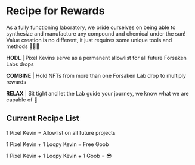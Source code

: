 
# Recipe for Rewards

As a fully functioning laboratory, we pride ourselves on being able to synthesize and manufacture any compound and chemical under the sun!
Value creation is no different, it just requires some unique tools and methods 🥼🧪🔬

**HODL**   | Pixel Kevins serve as a permanent allowlist for all future Forsaken Labs drops

**COMBINE**   |  Hold NFTs from more than one Forsaken Lab drop to multiply rewards

**RELAX**   |  Sit tight and let the Lab guide your journey, we know what we are capable of 🙂


## Current Recipe List

1 Pixel Kevin = Allowlist on all future projects

1 Pixel Kevin + 1 Loopy Kevin = Free Goob

1 Pixel Kevin + 1 Loopy Kevin + 1 Goob = 😎

